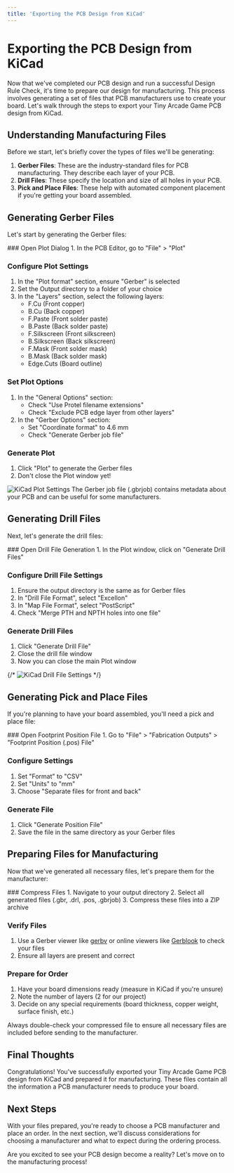```yaml
---
title: 'Exporting the PCB Design from KiCad'
---
```



# Exporting the PCB Design from KiCad

Now that we've completed our PCB design and run a successful Design Rule Check, it's time to prepare our design for manufacturing. This process involves generating a set of files that PCB manufacturers use to create your board. Let's walk through the steps to export your Tiny Arcade Game PCB design from KiCad.

## Understanding Manufacturing Files

Before we start, let's briefly cover the types of files we'll be generating:

1. **Gerber Files**: These are the industry-standard files for PCB manufacturing. They describe each layer of your PCB.
2. **Drill Files**: These specify the location and size of all holes in your PCB.
3. **Pick and Place Files**: These help with automated component placement if you're getting your board assembled.

## Generating Gerber Files

Let's start by generating the Gerber files:

<Steps>
### Open Plot Dialog
1. In the PCB Editor, go to "File" > "Plot"

### Configure Plot Settings
1. In the "Plot format" section, ensure "Gerber" is selected
2. Set the Output directory to a folder of your choice
3. In the "Layers" section, select the following layers:
   - F.Cu (Front copper)
   - B.Cu (Back copper)
   - F.Paste (Front solder paste)
   - B.Paste (Back solder paste)
   - F.Silkscreen (Front silkscreen)
   - B.Silkscreen (Back silkscreen)
   - F.Mask (Front solder mask)
   - B.Mask (Back solder mask)
   - Edge.Cuts (Board outline)

### Set Plot Options
1. In the "General Options" section:
   - Check "Use Protel filename extensions"
   - Check "Exclude PCB edge layer from other layers"
2. In the "Gerber Options" section:
   - Set "Coordinate format" to 4.6 mm
   - Check "Generate Gerber job file"

### Generate Plot
1. Click "Plot" to generate the Gerber files
2. Don't close the Plot window yet!
</Steps>

<Image src="/media/plot_settings.png" alt="KiCad Plot Settings" width={600} height={400} />

<Callout type="info">
  The Gerber job file (.gbrjob) contains metadata about your PCB and can be useful for some manufacturers.
</Callout>

## Generating Drill Files

Next, let's generate the drill files:

<Steps>
### Open Drill File Generation
1. In the Plot window, click on "Generate Drill Files"

### Configure Drill File Settings
1. Ensure the output directory is the same as for Gerber files
2. In "Drill File Format", select "Excellon"
3. In "Map File Format", select "PostScript"
4. Check "Merge PTH and NPTH holes into one file"

### Generate Drill Files
1. Click "Generate Drill File"
2. Close the drill file window
3. Now you can close the main Plot window
</Steps>

{/* <Image src="/images/kicad-drill-file-settings.png" alt="KiCad Drill File Settings" width={600} height={400} /> */}

## Generating Pick and Place Files

If you're planning to have your board assembled, you'll need a pick and place file:

<Steps>
### Open Footprint Position File
1. Go to "File" > "Fabrication Outputs" > "Footprint Position (.pos) File"

### Configure Settings
1. Set "Format" to "CSV"
2. Set "Units" to "mm"
3. Choose "Separate files for front and back"

### Generate File
1. Click "Generate Position File"
2. Save the file in the same directory as your Gerber files
</Steps>

## Preparing Files for Manufacturing

Now that we've generated all necessary files, let's prepare them for the manufacturer:

<Steps>
### Compress Files
1. Navigate to your output directory
2. Select all generated files (.gbr, .drl, .pos, .gbrjob)
3. Compress these files into a ZIP archive

### Verify Files
1. Use a Gerber viewer like [gerbv](http://gerbv.geda-project.org/) or online viewers like [Gerblook](https://gerblook.org/) to check your files
2. Ensure all layers are present and correct

### Prepare for Order
1. Have your board dimensions ready (measure in KiCad if you're unsure)
2. Note the number of layers (2 for our project)
3. Decide on any special requirements (board thickness, copper weight, surface finish, etc.)
</Steps>

<Callout type="warning">
  Always double-check your compressed file to ensure all necessary files are included before sending to the manufacturer.
</Callout>

## Final Thoughts

Congratulations! You've successfully exported your Tiny Arcade Game PCB design from KiCad and prepared it for manufacturing. These files contain all the information a PCB manufacturer needs to produce your board.

## Next Steps

With your files prepared, you're ready to choose a PCB manufacturer and place an order. In the next section, we'll discuss considerations for choosing a manufacturer and what to expect during the ordering process.

Are you excited to see your PCB design become a reality? Let's move on to the manufacturing process!